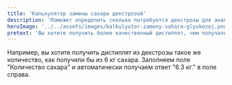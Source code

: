 ```yaml
---
title: 'Калькулятор замены сахара декстрозой'
description: 'Поможет определить сколько потребуется декстрозы для аналогичного выхода спирта из браги на сахаре'
heroImage: '../../assets/images/kalkulyator-zameny-sahara-glyukozoj.png'
pretext: 'Вы хотите получить более качественный дистиллят, чем получали раньше из обычного сахара? У Вас есть глюкоза или декстроза, но вы не знаете сколько глюкозы понадобится, чтобы выход спирта из браги был как с 1 кг обычного сахара? Воспользуйтесь калькулятором ЗАМЕНЫ САХАРА ГЛЮКОЗОЙ, чтобы узнать.'
---
```


<p className='mt-6'>
	Например, вы хотите получить дистиллят из декстрозы такое же количество, как получили бы из 6 кг
	сахара. Заполняем поле "Количество сахара" и автоматически получаем ответ "6.3 кг." в поле справа.
</p>
